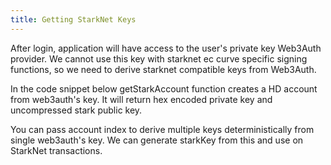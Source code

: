 ```yaml
---
title: Getting StarkNet Keys
---
```


After login, application will have access to the user's private key Web3Auth provider. We cannot use this key with starknet ec curve specific signing
functions, so we need to derive starknet compatible keys from Web3Auth.

In the code snippet below getStarkAccount function creates a HD account from web3auth's key. It will return hex encoded private key and uncompressed
stark public key.

You can pass account index to derive multiple keys deterministically from single web3auth's key. We can generate starkKey from this and use on
StarkNet transactions.
